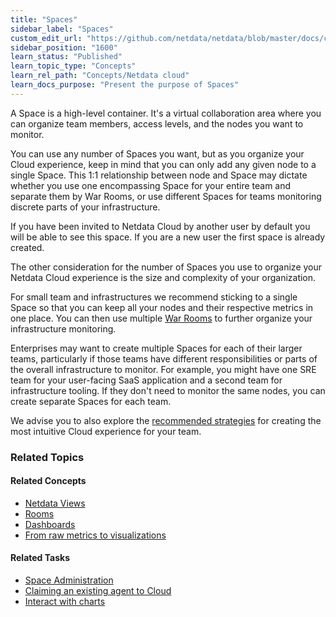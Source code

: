 ```yaml
---
title: "Spaces"
sidebar_label: "Spaces"
custom_edit_url: "https://github.com/netdata/netdata/blob/master/docs/concepts/netdata-cloud/spaces.md"
sidebar_position: "1600"
learn_status: "Published"
learn_topic_type: "Concepts"
learn_rel_path: "Concepts/Netdata cloud"
learn_docs_purpose: "Present the purpose of Spaces"
---
```


A Space is a high-level container. It's a virtual collaboration area where you can organize team members, access
levels, and the nodes you want to monitor.

You can use any number of Spaces you want, but as you organize your Cloud experience, keep in mind that you can only add
any given node to a single Space. This 1:1 relationship between node and Space may dictate whether you use one
encompassing Space for your entire team and separate them by War Rooms, or use different Spaces for teams monitoring
discrete parts of your infrastructure.

If you have been invited to Netdata Cloud by another user by default you will be able to see this space. If you are a new
user the first space is already created.

The other consideration for the number of Spaces you use to organize your Netdata Cloud experience is the size and
complexity of your organization.

For small team and infrastructures we recommend sticking to a single Space so that you can keep all your nodes and their
respective metrics in one place. You can then use
multiple [War Rooms](https://github.com/netdata/netdata/blob/master/docs/concepts/netdata-cloud/rooms.md) to further
organize your infrastructure monitoring.

Enterprises may want to create multiple Spaces for each of their larger teams, particularly if those teams have
different responsibilities or parts of the overall infrastructure to monitor. For example, you might have one SRE team
for your user-facing SaaS application and a second team for infrastructure tooling. If they don't need to monitor the
same nodes, you can create separate Spaces for each team.

We advise you to also explore the [recommended strategies](https://github.com/netdata/netdata/blob/master/docs/tasks/setup/setup-spaces-and-rooms.md#how-to-organize-your-netdata-cloud) for creating the most intuitive Cloud experience for your team.

### Related Topics

#### **Related Concepts**

- [Netdata Views](/docs/nightly/concepts/netdata-cloud/netdata-views)
- [Rooms](https://github.com/netdata/netdata/blob/master/docs/concepts/netdata-cloud/rooms.md)
- [Dashboards](/docs/nightly/concepts/visualizations/dashboards)
- [From raw metrics to visualizations](/docs/nightly/concepts/visualizations/from-raw-metrics-to-visualization)

#### Related Tasks

- [Space Administration](/docs/nightly/setup/space-administration/spaces)
- [Claiming an existing agent to Cloud](/docs/nightly/setup/claim-existing-agent-to-cloud)
- [Interact with charts](/docs/nightly/operations/interact-with-the-charts)
